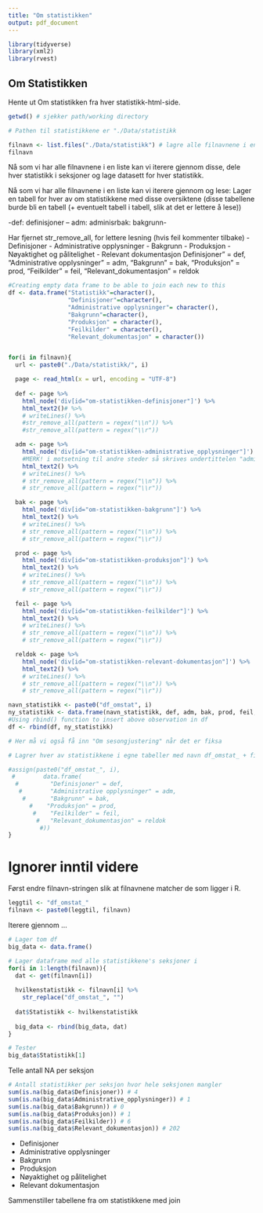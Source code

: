 ```yaml
---
title: "Om statistikken"
output: pdf_document
---
```


```r
library(tidyverse)
library(xml2)
library(rvest)
```

## Om Statistikken

Hente ut Om statistikken fra hver statistikk-html-side.

```r
getwd() # sjekker path/working directory

# Pathen til statistikkene er "./Data/statistikk

filnavn <- list.files("./Data/statistikk") # lagre alle filnavnene i en str-liste
filnavn
```

Nå som vi har alle filnavnene i en liste kan vi iterere gjennom disse, dele hver statistikk i seksjoner og lage datasett for hver statistikk.


Nå som vi har alle filnavnene i en liste kan vi iterere gjennom og lese:
Lager en tabell for hver av om statistikkene med disse oversiktene (disse tabellene burde bli en tabell (+ eventuelt tabell i tabell, slik at det er lettere å lese))

-def: definisjoner -- adm: adminisrbak: bakgrunn-

Har fjernet str_remove_all, for lettere lesning (hvis feil kommenter tilbake)
- Definisjoner
- Administrative opplysninger
- Bakgrunn
- Produksjon
- Nøyaktighet og pålitelighet
- Relevant dokumentasjon
Definisjoner" = def,
           "Administrative opplysninger" = adm,
           "Bakgrunn" = bak,
           "Produksjon" = prod,
           "Feilkilder" = feil,
           "Relevant_dokumentasjon" = reldok
           
```r
#Creating empty data frame to be able to join each new to this
df <- data.frame("Statistikk"=character(),
                 "Definisjoner"=character(), 
                 "Administrative opplysninger"= character(), 
                 "Bakgrunn"=character(),
                 "Produksjon" = character(), 
                 "Feilkilder" = character(), 
                 "Relevant_dokumentasjon" = character()) 


for(i in filnavn){
  url <- paste0("./Data/statistikk/", i)

  page <- read_html(x = url, encoding = "UTF-8")
  
  def <- page %>%
    html_node('div[id="om-statistikken-definisjoner"]') %>%
    html_text2()# %>% 
    # writeLines() %>%
    #str_remove_all(pattern = regex("\\n")) %>% 
    #str_remove_all(pattern = regex("\\r"))

  adm <- page %>%
    html_node('div[id="om-statistikken-administrative_opplysninger"]') %>%
    #MERK! i motsetning til andre steder så skrives undertittelen "administrative opplysninger" med understrek i syntax, IKKE bindestrek! får feilmld om man bruker bindestrek her
    html_text2() %>% 
    # writeLines() %>%
    # str_remove_all(pattern = regex("\\n")) %>% 
    # str_remove_all(pattern = regex("\\r"))

  bak <- page %>%
    html_node('div[id="om-statistikken-bakgrunn"]') %>%
    html_text2() %>% 
    # writeLines() %>%
    # str_remove_all(pattern = regex("\\n")) %>% 
    # str_remove_all(pattern = regex("\\r"))

  prod <- page %>%
    html_node('div[id="om-statistikken-produksjon"]') %>%
    html_text2() %>% 
    # writeLines() %>%
    # str_remove_all(pattern = regex("\\n")) %>% 
    # str_remove_all(pattern = regex("\\r"))

  feil <- page %>%
    html_node('div[id="om-statistikken-feilkilder"]') %>%
    html_text2() %>% 
    # writeLines() %>%
    # str_remove_all(pattern = regex("\\n")) %>% 
    # str_remove_all(pattern = regex("\\r"))

  reldok <- page %>%
    html_node('div[id="om-statistikken-relevant-dokumentasjon"]') %>%
    html_text2() %>% 
    # writeLines() %>%
    # str_remove_all(pattern = regex("\\n")) %>% 
    # str_remove_all(pattern = regex("\\r"))

navn_statistikk <- paste0("df_omstat", i)
ny_statistikk <- data.frame(navn_statistikk, def, adm, bak, prod, feil, reldok)
#Using rbind() function to insert above observation in df
df <- rbind(df, ny_statistikk)

# Her må vi også få inn "Om sesongjustering" når det er fiksa

# Lagrer hver av statistikkene i egne tabeller med navn df_omstat_ + filnavn

#assign(paste0("df_omstat_", i), 
 #        data.frame(
  #         "Definisjoner" = def,
   #        "Administrative opplysninger" = adm,
    #       "Bakgrunn" = bak,
      #    "Produksjon" = prod,
       #    "Feilkilder" = feil,
        #   "Relevant_dokumentasjon" = reldok
         #))
}

```

# Ignorer inntil videre

Først endre filnavn-stringen slik at filnavnene matcher de som ligger i R.

```r
leggtil <- "df_omstat_"
filnavn <- paste0(leggtil, filnavn)
```

Iterere gjennom ...

```r
# Lager tom df
big_data <- data.frame()

# Lager dataframe med alle statistikkene's seksjoner i
for(i in 1:length(filnavn)){
  dat <- get(filnavn[i])
  
  hvilkenstatistikk <- filnavn[i] %>% 
    str_replace("df_omstat_", "")
  
  dat$Statistikk <- hvilkenstatistikk
  
  big_data <- rbind(big_data, dat)
}

# Tester
big_data$Statistikk[1]
```

Telle antall NA per seksjon

```r
# Antall statistikker per seksjon hvor hele seksjonen mangler
sum(is.na(big_data$Definisjoner)) # 4
sum(is.na(big_data$Administrative_opplysninger)) # 1
sum(is.na(big_data$Bakgrunn)) # 0
sum(is.na(big_data$Produksjon)) # 1
sum(is.na(big_data$Feilkilder)) # 6
sum(is.na(big_data$Relevant_dokumentasjon)) # 202
```

- Definisjoner
- Administrative opplysninger
- Bakgrunn
- Produksjon
- Nøyaktighet og pålitelighet
- Relevant dokumentasjon


Sammenstiller tabellene fra om statistikkene med join

```r

```
